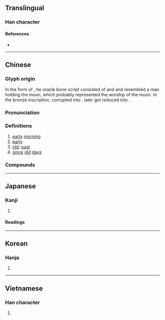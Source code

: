 {{character info/new}}
==Translingual==

===Han character===
{{Han char|rn=36|rad=夕|as=03|sn=6|four=77210|canj=HNMNI|ids=⿵几歹}}

====References====
* {{Han ref|kx=0246.070|dkj=05755|dj=0489.050|hdz=20861.070|uh=5919|ud=22809|bh=A667|bd=42599}}

----

==Chinese==
{{zh-forms|alt=𠈇,𡖊}}

===Glyph origin===
{{Han etyl}}
In the form of {{zh-l|*𡖊}}, he oracle bone script consisted of {{zh-l|*月|moon}} and {{zh-l|*丮}} and resembled a man holding the moon, which probably represented the worship of the moon. In the bronze inscription, {{zh-l|*月}} corrupted into {{zh-l|*夕}}. {{zh-l|*丮}} later got reduced into {{zh-l|*凡}}.

===Pronunciation===
{{zh-pron
|m=sù
|m-s=
|c=suk1
|c-t=
|g=
|h=pfs=siuk
|j=
|mb=
|md=
|mn=siok
|mn-t=
|w=
|x=
|mc=y
|oc=y
|ma=
|cat=n,a
}}

===Definitions===
{{zh-hanzi}}

# [[early]] [[morning]]
# [[early]]
# [[old]]; [[past]]
# [[since]] [[old]] [[day]]s

===Compounds===
{{zh-der|償得夙願|夙昔|夙辦|夙緣|夙聞|夙仇|夙願以償|夙夜在公|夙興|夙世因緣|夙夜|夙願|夙敵|夙儒|夙負盛名|夙怨|夙世冤家|夙駕|夙興夜寐|夙夜為謀|夙心|夙心往志|夙志|夙夜匪懈|夙夜不懈|星陳夙駕|星言夙駕|首丘夙願}}

----

==Japanese==

===Kanji===
{{ja-kanji|grade=|rs=夕03}}

# {{defn|lang=ja|sort=夕03}}

====Readings====
{{ja-readings
|goon=すく
|kanon=しゅく
|kun=つと-に, はや-い
}}

----

==Korean==

===Hanja===
{{ko-hanja|hangeul=숙|rv=suk|mr=suk}}

# {{defn|lang=ko|sort=夕03}}

----

==Vietnamese==

===Han character===
{{vi-hantu|túc|rs=夕03}}

# {{defn|lang=vi|sort=夕03}}